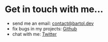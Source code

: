 
<SEO title="Contact" />

# Get in touch with me...

- send me an email: [contact@bartol.dev](mailto:contact@bartol.dev)
- fix bugs in my projects: [Github](https://github.com/bartol)
- chat with me: [Twitter](https://twitter.com/BartolDeak)

<Newsletter />
